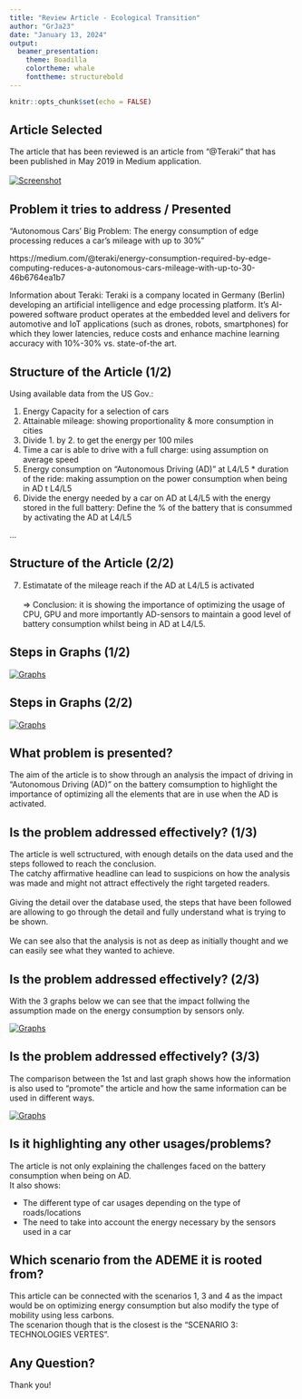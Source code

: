 ```yaml
---
title: "Review Article - Ecological Transition"
author: "GrJa23"
date: "January 13, 2024"
output:
  beamer_presentation:
    theme: Boadilla
    colortheme: whale
    fonttheme: structurebold
---
```


```r
knitr::opts_chunk$set(echo = FALSE)
```


## Article Selected

The article that has been reviewed is an article from "@Teraki" that has been published in May 2019 in Medium application.\
\
[![Screenshot](Images/Screenshot_Title_Article_Resized.png)](Images/Screenshot_Title_Article_Resized.png)

## Problem it tries to address / Presented

"Autonomous Cars' Big Problem: The energy consumption of edge processing reduces a car's mileage with up to 30%"

https://medium.com/@teraki/energy-consumption-required-by-edge-computing-reduces-a-autonomous-cars-mileage-with-up-to-30-46b6764ea1b7

Information about Teraki: Teraki is a company located in Germany (Berlin) developing an artificial intelligence and edge processing platform. It's AI-powered software product operates at the embedded level and delivers for automotive and IoT applications (such as drones, robots, smartphones) for which they lower latencies, reduce costs and enhance machine learning accuracy with 10%-30% vs. state-of-the art.


## Structure of the Article (1/2)

Using available data from the US Gov.:\

1. Energy Capacity for a selection of cars\
2. Attainable mileage: showing proportionality & more consumption in cities\
3. Divide 1. by 2. to get the energy per 100 miles\
4. Time a car is able to drive with a full charge: using assumption on average speed\
5. Energy consumption on "Autonomous Driving (AD)" at L4/L5 * duration of the ride: making assumption on the power consumption when being in AD t L4/L5\
6. Divide the energy needed by a car on AD at L4/L5 with the energy stored in the full battery: Define the % of the battery that is consummed by activating the AD at L4/L5\

...


## Structure of the Article (2/2)

7. Estimatate of the mileage reach if the AD at L4/L5 is activated\
\
=> Conclusion: it is showing the importance of optimizing the usage of CPU, GPU and more importantly AD-sensors to maintain a good level of battery consumption whilst being in AD at L4/L5.\


## Steps in Graphs (1/2)
[![Graphs](Images/Graphs_Article_1.png)](Images/Graphs_Article_1.png)


## Steps in Graphs (2/2)
[![Graphs](Images/Graphs_Article_2.png)](Images/Graphs_Article_2.png)


## What problem is presented?

The aim of the article is to show through an analysis the impact of driving in "Autonomous Driving (AD)" on the battery comsumption to highlight the importance of optimizing all the elements that are in use when the AD is activated.


## Is the problem addressed effectively? (1/3)

The article is well sctructured, with enough details on the data used and the steps followed to reach the conclusion. \
The catchy affirmative headline can lead to suspicions on how the analysis was made and might not attract effectively the right targeted readers.\
\
Giving the detail over the database used, the steps that have been followed are allowing to go through the detail and fully understand what is trying to be shown.\
\
We can see also that the analysis is not as deep as initially thought and we can easily see what they wanted to achieve.

## Is the problem addressed effectively? (2/3)

With the 3 graphs below we can see that the impact follwing the assumption made on the energy consumption by sensors only.\

[![Graphs](Images/Graphs_Article_2.png)](Images/Graphs_Article_3.png)

## Is the problem addressed effectively? (3/3)

The comparison between the 1st and last graph shows how the information is also used to "promote" the article and how the same information can be used in different ways.\

[![Graphs](Images/Graphs_Article_2.png)](Images/Graphs_Article_4.png)

## Is it highlighting any other usages/problems?

The article is not only explaining the challenges faced on the battery consumption when being on AD.\
It also shows:\

- The different type of car usages depending on the type of roads/locations \
- The need to take into account the energy necessary by the sensors used in a car \

## Which scenario from the ADEME it is rooted from?

This article can be connected with the scenarios 1, 3 and 4 as the impact would be on optimizing energy consumption but also modify the type of mobility using less carbons.\
The scenarion though that is the closest is the "SCENARIO 3: TECHNOLOGIES VERTES".\

## Any Question?

Thank you!
